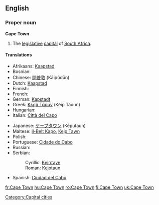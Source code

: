 {{wikipedia}}
==English==

===Proper noun===
'''Cape Town'''
# The [[legislative]] [[capital]] of [[South Africa]].

====Translations====
{{trans-top|legislative capital of South Africa}}
* Afrikaans: [[Kaapstad]]
* Bosnian: {{t-|bs|Kejptaun|m}}
* Chinese: [[開普敦]] (Kāipǔdūn)
* Dutch: [[Kaapstad]] {{n}}
* Finnish: {{t-|fi|Kapkaupunki}}
* French: {{t+|fr|Le Cap|m}}
* German: [[Kapstadt]]
* Greek: [[Κέηπ Τάουν]] (Kéip Táoun) {{n}}
* Hungarian: {{t+|hu|Fokváros}}
* Italian: [[Città del Capo]] {{f}}
{{trans-mid}}
* Japanese: [[ケープタウン]] (Kēputaun)
* Maltese: [[il-Belt Kapo]], [[Kejp Tawn]]
* Polish: {{t+|pl|Kapsztad|m}}
* Portuguese: [[Cidade do Cabo]]
* Russian: {{t|ru|Кейптаун|m|tr=Kéjptaun|sc=Cyrl}}
* Serbian:
*: Cyrillic: [[Кејптаун#Serbian|Кејптаун]] {{m}}
*: Roman: [[Kejptaun#Serbian|Kejptaun]] {{m}}
* Spanish: [[Ciudad del Cabo]]
{{trans-bottom}}

[[Category:Capital cities]]

[[fr:Cape Town]]
[[hu:Cape Town]]
[[ro:Cape Town]]
[[fi:Cape Town]]
[[uk:Cape Town]]